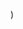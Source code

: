 
  <YouTubeLayout
    courseName="Pong"
    lessonName="Forever If Then"
    path={useRouter().pathname}
    showPrev
    showNext
    videoId="yzXwAgU3pm4"
  />
)
